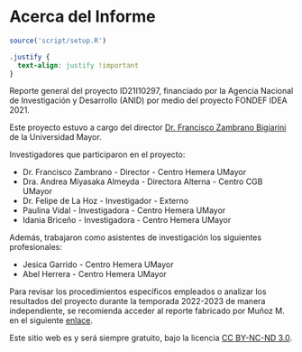 # Acerca del Informe {.unnumbered}

```r
source('script/setup.R')
```

```css
.justify {
  text-align: justify !important
}
```

::: justify
Reporte general del proyecto ID21I10297, financiado por la Agencia Nacional de Investigación y Desarrollo (ANID) por medio del proyecto FONDEF IDEA 2021.

Este proyecto estuvo a cargo del director [Dr. Francisco Zambrano Bigiarini](https://francisco-zambrano.cl) de la Universidad Mayor.

Investigadores que participaron en el proyecto:

-   Dr. Francisco Zambrano - Director - Centro Hemera UMayor
-   Dra. Andrea Miyasaka Almeyda - Directora Alterna - Centro CGB UMayor
-   Dr. Felipe de La Hoz - Investigador - Externo
-   Paulina Vidal - Investigadora - Centro Hemera UMayor
-   Idania Briceño - Investigadora - Centro Hemera UMayor

Además, trabajaron como asistentes de investigación los siguientes profesionales:

-   Jesica Garrido - Centro Hemera UMayor
-   Abel Herrera - Centro Hemera UMayor

Para revisar los procedimientos específicos empleados o analizar los resultados del proyecto durante la temporada 2022-2023 de manera independiente, se recomienda acceder al reporte fabricado por Muñoz M. en el siguiente [enlace](https://mherreradiaz.github.io/reporte_general/static/anexos/01_reporte_calidad_produccion.pdf){target="_blank"}.

Este sitio web es y será siempre gratuito, bajo la licencia [CC BY-NC-ND 3.0](https://creativecommons.org/licenses/by-nc-nd/3.0/us/).
:::
